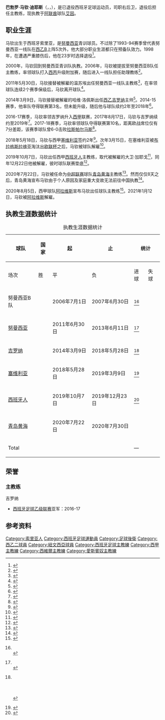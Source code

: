 {{noteTA
|G1=Football
|G2=laliga
|G3=阿联酋职业足球联赛
}}

{{Infobox football biography
| name = 巴勃罗·马钦<br>Pablo Machín
| image =
| fullname = Pablo Machín Díez
| birth_date = {{birth date and age|1975|4|7}}
| birth_place = [[西班牙|西班牙]][[索里亚|索里亚]]
| height = {{height|m=1.82}}
| position = [[後衛_(足球)|右后卫]]
| currentclub = [[艾因足球俱樂部|艾因]] (主教練)
| youthyears1 = | youthclubs1 = [[努曼西亞體育俱樂部|努曼西亚]]
| years1 = 1993–1998 | clubs1 = 努曼西亚B队 | caps1 = | goals1 = 
| years2 = 1993–1994 | clubs2 = [[努曼西亞體育俱樂部|努曼西亚]] | caps2 = 5 | goals2 = 0
| nationalyears1 = | nationalteam1 = | nationalcaps1 = | nationalgoals1 = 
| manageryears1 = 2000–2006 | managerclubs1 = [[努曼西亞體育俱樂部|努曼西亚]]（青年队）
| manageryears2 = 2006–2007 | managerclubs2 = 努曼西亚B队
| manageryears3 = 2007–2011 | managerclubs3 = [[努曼西亞體育俱樂部|努曼西亚]]（助理教练）
| manageryears4 = 2011–2013 | managerclubs4 = [[努曼西亞體育俱樂部|努曼西亚]]
| manageryears5 = 2014–2018 | managerclubs5 = [[吉罗纳足球俱乐部|吉罗纳]]
| manageryears6 = 2018–2019 | managerclubs6 = [[塞維利亞足球俱樂部|塞维利亚]]
| manageryears7 = 2019      | managerclubs7 = [[皇家西班牙人體育俱樂部|西班牙人]]
| manageryears8 = 2020      | managerclubs8 = [[青岛黄海|青岛黄海]]
| manageryears9 = 2020–2021 | managerclubs9 = [[阿拉维斯足球俱乐部|阿拉维斯]]
| manageryears10 = 2021– | managerclubs10 = [[艾因足球俱樂部|艾因]]
| pcupdate = 
| ntupdate = 
}}

'''巴勃罗·马钦·迪耶斯'''（{{lang-es|Pablo Machín Díez}}，{{IPA-es|ˈpaβlo maˈtʃin ˈdi.eθ}}，{{bd|1975年|4月7日}}），是已退役西班牙足球运动员，司职右后卫，退役后担任主教练，现执教于[[阿联酋阿拉伯海湾联赛|阿联酋]]球队[[艾因足球俱樂部|艾因]]。

==职业生涯==
马钦出生于西班牙索里亚，是[[努曼西亞體育俱樂部|努曼西亚]]青训球员。不过除了1993-94赛季曾代表努曼西亚一线队在[[西乙B|西乙B]]上阵5次外，他大部分职业生涯都只在预备队效力。1998年，在遭遇严重膝伤后，他在23岁时选择退役<ref name="EP">{{cite web|url=https://elpais.com/deportes/2017/12/14/actualidad/1513280537_169061.html|title=El sistema Machín|trans-title=The Machín system|publisher=[[El_País|El País]]|language=es|date=2017-12-14|access-date=2018-03-01|archive-date=2019-04-26|archive-url=https://web.archive.org/web/20190426120305/https://elpais.com/deportes/2017/12/14/actualidad/1513280537_169061.html|dead-url=no}}</ref>。

2000年，马钦回到努曼西亚青训队执教。2006年，马钦被提拔至努曼西亚B队任主教练，率领球队打入[[西丙联赛|西丙]]升级附加赛，随后进入一线队担任助理教练<ref>{{cite web|url=https://elpais.com/deportes/2011/11/19/actualidad/1321690915_850215.html|title=La hora de Machín|trans-title=Machín's time|publisher=El País|language=es|date=2011-11-19|access-date=2018-03-01|archive-date=2019-10-08|archive-url=https://web.archive.org/web/20191008063554/https://elpais.com/deportes/2011/11/19/actualidad/1321690915_850215.html|dead-url=no}}</ref>。

2011年5月30日，马钦接替被解雇的温苏埃出任努曼西亚一线队主教练<ref>{{cite web|url=http://futbol.as.com/futbol/2011/05/30/mas_futbol/1306706460_850215.html|title=Pablo Machín toma las riendas del Numancia|trans-title=Pablo Machín takes over Numancia|publisher=[[Diario_AS|Diario AS]]|language=es|date=2011-05-30|access-date=2014-06-01|archive-date=2017-08-20|archive-url=https://web.archive.org/web/20170820074835/https://futbol.as.com/futbol/2011/05/30/mas_futbol/1306706460_850215.html|dead-url=no}}</ref>，在率领球队连续2个赛季保级后，马钦离开球队<ref>{{cite web|url=http://www.marca.com/2013/06/04/futbol/equipos/numancia/1370354118.html|title=Pablo Machín deja el Numancia tras dos años|trans-title=Pablo Machín leaves Numancia after two years|publisher=[[Marca_(newspaper)|Marca]]|language=es|date=2013-06-04|access-date=2014-06-01|archive-date=2019-10-08|archive-url=https://web.archive.org/web/20191008063556/https://www.marca.com/2013/06/04/futbol/equipos/numancia/1370354118.html|dead-url=no}}</ref>。

2014年3月9日，马钦接替被解雇的哈维·洛佩斯出任[[西乙|西乙]][[吉罗纳足球俱乐部|吉罗纳]]主帅<ref>{{cite web|url=http://www.sport.es/es/noticias/liga-adelante/girona-destituye-javi-lopez-llega-pablo-machin-3170489|title=El Girona destituye a Javi López, llega Pablo Machín|trans-title=Girona fire Javi López, arrives Pablo Machín|publisher=[[Sport_(Spanish_newspaper)|Sport]]|language=es|date=2014-03-09|access-date=2014-06-01|archive-date=2016-03-04|archive-url=https://web.archive.org/web/20160304060832/http://www.sport.es/es/noticias/liga-adelante/girona-destituye-javi-lopez-llega-pablo-machin-3170489|dead-url=no}}</ref>。2014-15赛季，他率队夺得联赛第3名，但未能升级，随后他与球队续约2年至2018年<ref>{{cite web|url=http://www.gironafc.cat/-/machin-continuara-a-girona-fins-al-2018|archiveurl=https://web.archive.org/web/20150723063450/http://www.gironafc.cat/-/machin-continuara-a-girona-fins-al-2018|title=Machín continuará en Girona hasta el 2018|trans-title=Machín will remain at Girona until 2018|publisher=Girona FC|language=es|date=2015-07-22|archivedate=2015-07-23|access-date=2015-07-22}}</ref>。

2016-17赛季，马钦率领吉罗纳升入[[西甲|西甲]]联赛，2017年8月17日，马钦与吉罗纳续约至2019年<ref>{{cite web|url=http://www.gironafc.cat/noticia/pablo-machin-reafirma-el-seu-compromis-amb-el-girona-i-renova-fins-el-juny-de-2019|title=Pablo Machín reafirma el seu compromís amb el Girona i renova fins el juny de 2019|trans-title=Pablo Machín reassures his compromise with Girona and renews until June 2019|publisher=Girona FC|language=ca|date=2017-08-17|access-date=2017-08-19|archive-date=2021-02-07|archive-url=https://web.archive.org/web/20210207030042/https://www.gironafc.cat/noticia/pablo-machin-reafirma-el-seu-compromis-amb-el-girona-i-renova-fins-el-juny-de-2019|dead-url=no}}</ref>。2017-18赛季，马钦率领球队夺得联赛第10名，距离欧战席位仅有7分差距，该赛季球队曾6-0击败[[拉斯帕尔马斯体育联盟|拉斯帕尔马斯]]<ref>{{cite web|url=http://www.mundodeportivo.com/futbol/20180528/443916872440/pablo-machin-deja-el-girona-convertido-en-un-heroe.html|title=Pablo Machín deja el Girona convertido en un héroe|trans-title=Pablo Machín leaves Girona converted into a hero|publisher=[[Mundo_Deportivo|Mundo Deportivo]]|language=es|date=2018-05-28|access-date=2018-05-28|archive-date=2019-10-08|archive-url=https://web.archive.org/web/20191008063605/https://www.mundodeportivo.com/futbol/20180528/443916872440/pablo-machin-deja-el-girona-convertido-en-un-heroe.html|dead-url=no}}</ref>。

2018年5月18日，马钦与西甲[[塞維利亞足球俱樂部|塞维利亚]]签约2年<ref>{{cite web|url=http://www.sevillafc.es/en/actual/news/pablo-machin-appointed-sevilla-manager-next-two-seasons|title=Pablo Machín appointed Sevilla manager for the next two seasons|publisher=Sevilla FC|date=2018-05-28|accessdate=2018-05-28|archive-date=2020-11-09|archive-url=https://web.archive.org/web/20201109034654/https://www.sevillafc.es/en/actual/news/pablo-machin-appointed-sevilla-manager-next-two-seasons|dead-url=no}}</ref>。次年3月15日，在塞维利亚被[[布拉格斯拉維亞體育俱樂部|布拉格斯拉维亚]]淘汰出[[欧联杯|欧联杯]]之后，马钦被球队解雇<ref>{{cite web|url=https://www.bbc.co.uk/sport/football/47586019|title=Sevilla sack manager Pablo Machin after Europa League exit|publisher=[[BBC_Sport|BBC Sport]]|date=2019-03-15|accessdate=2019-03-15|archive-date=2020-09-17|archive-url=https://web.archive.org/web/20200917182354/https://www.bbc.co.uk/sport/football/47586019|dead-url=no}}</ref>。

2019年10月7日，马钦出任西甲[[西班牙人|西班牙人]]主教练，取代被解雇的大卫·加耶戈<ref>{{cite web|url=https://www.rcdespanyol.com/en/news/machin-new-coach-of-the-rcd-espanyol-of-barcelona/_n:10024/|title=Machín, new coach of the RCD Espanyol of Barcelona|publisher=RCD Espanyol|date=2019-10-07|accessdate=2019-10-24|archive-date=2019-10-07|archive-url=https://web.archive.org/web/20191007214808/https://www.rcdespanyol.com/en/news/machin-new-coach-of-the-rcd-espanyol-of-barcelona/_n:10024/|dead-url=no}}</ref>，同年12月22日他被解雇，彼时球队联赛垫底<ref>{{cite web|url=https://www.rcdespanyol.com/en/news/pablo-machins-time-at-the-club-comes-to-an-end/_n:10530/|title=Pablo Machín's time at the club comes to an end|publisher=RCD Espanyol|date=2019-12-22|accessdate=2019-12-27|archive-date=2020-07-10|archive-url=https://web.archive.org/web/20200710082512/https://www.rcdespanyol.com/en/news/pablo-machins-time-at-the-club-comes-to-an-end/_n:10530/|dead-url=no}}</ref>。

2020年7月22日，马钦被任命为[[中超联赛|中超联赛]]球队[[青岛黄海|青岛黄海]]主教练<ref>{{cite web|url=https://sports.sina.cn/app/china/2020-07-22/detail-iivhuipn4442258.d.html|title=官方：前西班牙人主帅马钦执教青岛黄海|work=新浪体育|date=2020-07-22|accessdate=2020-07-22|language=zh|archive-date=2020-07-22|archive-url=https://web.archive.org/web/20200722062643/https://sports.sina.cn/app/china/2020-07-22/detail-iivhuipn4442258.d.html|dead-url=no}}</ref>。然而仅仅8天之后，青岛黄海宣布马钦由于个人原因及家庭重大变故无法前往中国执教<ref>{{cite web|url=http://k.sina.com.cn/article_1271638160_m4bcba89003300n8ie.html?from=sports&subch=osport|title=出人意料的转折 青岛黄海与马钦“分道扬镳”|work=新浪网|date=2020-07-31|accessdate=2020-08-02|language=zh}}</ref>。

2020年8月5日，西甲球队[[阿拉维斯|阿拉维斯]]宣布马钦出任球队主教练<ref>{{cite web|url=https://www.deportivoalaves.com/noticia/pablo-machin-nuevo-entrenador-del-deportivo-alaves|title=Pablo Machín nuevo entrenador del Deportivo Alavés|publisher=Deportivo Alavés|date=5 August 2020|accessdate=5 August 2020|language=es|archive-date=2020-08-22|archive-url=https://web.archive.org/web/20200822120748/https://www.deportivoalaves.com/noticia/pablo-machin-nuevo-entrenador-del-deportivo-alaves|dead-url=no}}</ref>。2021年1月12日，马钦被[[阿拉维斯|阿拉维斯]]解雇。

==执教生涯数据统计==
{{updated|2020年7月30日}}
{| class="wikitable" style="text-align: center"	
|+ 执教生涯数据统计				
|-
!rowspan="2"|球队
!rowspan="2"|国家
!rowspan="2"|起
!rowspan="2"|止
!colspan="8"|统计	
!rowspan=2|参考资料
|-	
!场次
!胜
!平
!负
!进球
!失球
!净胜球
!胜率			
|-
|align=left|努曼西亚B队
|{{flagicon|Spain}}
|align=left|2006年7月1日
|align=left|2007年6月30日
{{WDL|42|21|15|6|for=61|against=36|diff=yes}}		
|<ref>{{cite web|url=http://arquero-arba.futbolme.net/Nacionales/2006-07/0607-3-8.htm|title=Tercera División (Grupo 8) 2006–07|trans-title=Tercera División (Group 8) 2006–07|publisher=Futbolme|language=es|accessdate=2016-03-20|archive-date=2017-06-20|archive-url=https://web.archive.org/web/20170620133716/http://www.arquero-arba.futbolme.net/Nacionales/2006-07/0607-3-8.htm|dead-url=no}}<br>{{cite web|url=http://arquero-arba.futbolme.net/Nacionales/2006-07/0607-3-asc.htm|title=Fase de ascenso a Segunda División 2006–07|trans-title=Phase Of Promotion to Second Division B 2006–07|publisher=Futbolme|language=es|accessdate=2016-03-20|archive-date=2017-06-20|archive-url=https://web.archive.org/web/20170620135542/http://www.arquero-arba.futbolme.net/Nacionales/2006-07/0607-3-asc.htm|dead-url=no}}</ref>
|-
|align=left|[[努曼西亞體育俱樂部|努曼西亚]]
|{{flagicon|Spain}}
|align=left|2011年6月30日
|align=left|2013年6月11日
{{WDL|87|28|29|30|for=109|against=112|diff=yes}}
|<ref>{{cite web|url=https://www.bdfutbol.com/en/p/l500190.html?temp=2011-12|title=Machín: Pablo Machín Díez: Matches 2011–12|publisher=BDFutbol|accessdate=2016-02-20|archive-date=2020-07-25|archive-url=https://web.archive.org/web/20200725114621/https://www.bdfutbol.com/en/p/l500190.html?temp=2011-12|dead-url=no}}<br>{{cite web|url=https://www.bdfutbol.com/en/p/l500190.html?temp=2012-13|title=Machín: Pablo Machín Díez: Matches 2012–13|publisher=BDFutbol|accessdate=2016-02-20|archive-date=2020-07-25|archive-url=https://web.archive.org/web/20200725100812/https://www.bdfutbol.com/en/p/l500190.html?temp=2012-13|dead-url=no}}</ref>
|-
|align=left|[[吉罗纳足球俱乐部|吉罗纳]]
|{{flagicon|Spain}}
|align=left|2014年3月9日
|align=left|2018年5月28日
{{WDL|189|83|50|56|for=255|against=197|diff=yes}}
|<ref>{{cite web|url=https://www.bdfutbol.com/en/p/l500190.html?temp=2013-14|title=Machín: Pablo Machín Díez: Matches 2013–14|publisher=BDFutbol|accessdate=2016-02-20|archive-date=2020-07-25|archive-url=https://web.archive.org/web/20200725100820/https://www.bdfutbol.com/en/p/l500190.html?temp=2013-14|dead-url=no}}<br>{{cite web|url=https://www.bdfutbol.com/en/p/l500190.html?temp=2014-15|title=Machín: Pablo Machín Díez: Matches 2014–15|publisher=BDFutbol|accessdate=2016-02-20|archive-date=2020-07-25|archive-url=https://web.archive.org/web/20200725100817/https://www.bdfutbol.com/en/p/l500190.html?temp=2014-15|dead-url=no}}<br>{{cite web|url=https://www.bdfutbol.com/en/p/l500190.html?temp=2015-16|title=Machín: Pablo Machín Díez: Matches 2015–16|publisher=BDFutbol|accessdate=2016-02-20|archive-date=2020-07-25|archive-url=https://web.archive.org/web/20200725100819/https://www.bdfutbol.com/en/p/l500190.html?temp=2015-16|dead-url=no}}<br>{{cite web|url=https://www.bdfutbol.com/en/p/l500190.html?temp=2016-17|title=Machín: Pablo Machín Díez: Matches 2016–17|publisher=BDFutbol|accessdate=2016-09-29|archive-date=2020-07-25|archive-url=https://web.archive.org/web/20200725100812/https://www.bdfutbol.com/en/p/l500190.html?temp=2016-17|dead-url=no}}<br>{{cite web|url=https://www.bdfutbol.com/en/p/l500190.html?temp=2017-18|title=Machín: Pablo Machín Díez: Matches 2017–18|publisher=BDFutbol|accessdate=2017-08-27|archive-date=2020-07-25|archive-url=https://web.archive.org/web/20200725100819/https://www.bdfutbol.com/en/p/l500190.html?temp=2017-18|dead-url=no}}</ref>
|-
|align=left|[[塞维利亚足球俱乐部|塞维利亚]]
|{{flagicon|Spain}}
|align=left|2018年5月28日
|align=left|2019年3月9日
{{WDL|50|26|9|15|for=97|against=59|diff=yes}}
|<ref>{{cite web|url=https://www.bdfutbol.com/en/p/l500190.html?temp=2018-19|title=Machín: Pablo Machín Díez: Matches 2018–19|publisher=BDFutbol|accessdate=2018-06-07|archive-date=2018-06-12|archive-url=https://web.archive.org/web/20180612162823/https://www.bdfutbol.com/en/p/l500190.html?temp=2018-19|dead-url=no}}</ref>
|-
|align=left|[[西班牙人|西班牙人]]
|{{flagicon|Spain}}
|align=left|2019年10月7日
|align=left|2019年12月23日
{{WDL|15|4|3|8|for=19|against=23|diff=yes}}
|<ref>{{cite web|url=https://www.bdfutbol.com/en/p/l500190.html?temp=2019-20|title=Machín: Pablo Machín Díez: Matches 2019–20|publisher=BDFutbol|accessdate=2019-10-07|archive-date=2020-07-25|archive-url=https://web.archive.org/web/20200725100816/https://www.bdfutbol.com/en/p/l500190.html?temp=2019-20|dead-url=no}}</ref>
|-
|align=left|[[青岛黄海|青岛黄海]]
|{{flagicon|PRC}}
|align=left|2020年7月22日
|align=left|2020年7月30日
{{WDL|0|0|0|0|for=0|against=0|diff=yes}}
|
|-
!colspan="4"|Total
{{WDLtot|383|162|106|115|for=541|against=427|diff=yes}}
!—
|}

==荣誉==
===主教练===
;吉罗纳
*[[西班牙足球乙级联赛|西班牙足球乙级联赛]]亚军：2016-17

==参考资料==
{{reflist|2}}

{{DEFAULTSORT:Machin, Pablo}}
[[Category:索里亚人|Category:索里亚人]]
[[Category:西班牙足球運動員|Category:西班牙足球運動員]]
[[Category:足球後衛|Category:足球後衛]]
[[Category:西乙二球員|Category:西乙二球員]]
[[Category:紐文西亞球員|Category:紐文西亞球員]]
[[Category:西班牙足球主教練|Category:西班牙足球主教練]]
[[Category:西甲主教練|Category:西甲主教練]]
[[Category:西維爾主教練|Category:西維爾主教練]]
[[Category:愛斯賓奴主教練|Category:愛斯賓奴主教練]]